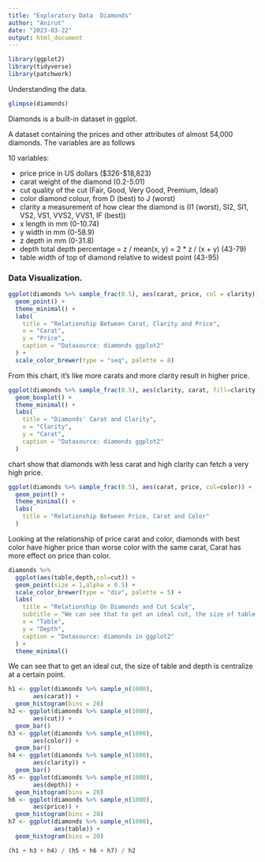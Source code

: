 ```yaml
---
title: "Exploratory Data  Diamonds"
author: "Anirut"
date: "2023-03-22"
output: html_document
---
```


```r
library(ggplot2)
library(tidyverse)
library(patchwork)
```

Understanding the data.
```r
glimpse(diamonds)
```
Diamonds is a built-in dataset in ggplot.

A dataset containing the prices and other attributes of almost 54,000 diamonds. The variables are as follows

10 variables:

- price 
  price in US dollars ($326-$18,823)
- carat 
  weight of the diamond (0.2-5.01)
- cut 
  quality of the cut (Fair, Good, Very Good, Premium, Ideal)
- color 
  diamond colour, from D (best) to J (worst)
- clarity 
  a measurement of how clear the diamond is (I1 (worst), SI2, SI1, VS2, VS1, VVS2, VVS1, IF    (best))
- x length in mm (0-10.74)
- y width in mm (0-58.9)
- z depth in mm (0-31.8)
- depth 
  total depth percentage = z / mean(x, y) = 2 * z / (x + y) (43-79)
- table 
  width of top of diamond relative to widest point (43-95)
  
### Data Visualization.
```r
ggplot(diamonds %>% sample_frac(0.5), aes(carat, price, col = clarity)) +
  geom_point() +
  theme_minimal() +
  labs(
    title = "Relationship Between Carat, Clarity and Price",
    x = "Carat",
    y = "Price",
    caption = "Datasource: diamonds ggplot2"
  ) +
  scale_color_brewer(type = "seq", palette = 8)
```

From this chart, it's like more carats and more clarity result in higher price.

```r
ggplot(diamonds %>% sample_frac(0.5), aes(clarity, carat, fill=clarity)) +
  geom_boxplot() +
  theme_minimal() +
  labs(
    title = "Diamonds' Carat and Clarity",
    x = "Clarity",
    y = "Carat",
    caption = "Datasource: diamonds ggplot2"
  )
```

chart show that diamonds with less carat and high clarity can fetch a very high price.

```r
ggplot(diamonds %>% sample_frac(0.5), aes(carat, price, col=color)) +
  geom_point() +
  theme_minimal() +
  labs(
    title = "Relationship Between Price, Carat and Color"
  )
```

Looking at the relationship of price carat and color, diamonds with best color have higher price than worse color with the same carat, Carat has more effect on price than color.

```r
diamonds %>%
  ggplot(aes(table,depth,col=cut)) +
  geom_point(size = 1,alpha = 0.5) +
  scale_color_brewer(type = "div", palette = 5) +
  labs(
    title = "Relationship On Diamonds and Cut Scale",
    subtitle = "We can see that to get an ideal cut, the size of table and depth is centralize at a certain point.",
    x = "Table",
    y = "Depth",
    caption = "Datasource: diamonds in ggplot2"
  ) +
  theme_minimal()
```

We can see that to get an ideal cut, the size of table and depth is centralize at a certain point.

```r
h1 <- ggplot(diamonds %>% sample_n(1000),
       aes(carat)) +
  geom_histogram(bins = 20)
h2 <- ggplot(diamonds %>% sample_n(1000),
       aes(cut)) +
  geom_bar()
h3 <- ggplot(diamonds %>% sample_n(1000),
       aes(color)) +
  geom_bar()
h4 <- ggplot(diamonds %>% sample_n(1000),
       aes(clarity)) +
  geom_bar()
h5 <- ggplot(diamonds %>% sample_n(1000),
       aes(depth)) +
  geom_histogram(bins = 20)
h6 <- ggplot(diamonds %>% sample_n(1000),
       aes(price)) +
  geom_histogram(bins = 20)
h7 <- ggplot(diamonds %>% sample_n(1000),
             aes(table)) +
  geom_histogram(bins = 20)

(h1 + h3 + h4) / (h5 + h6 + h7) / h2
```


